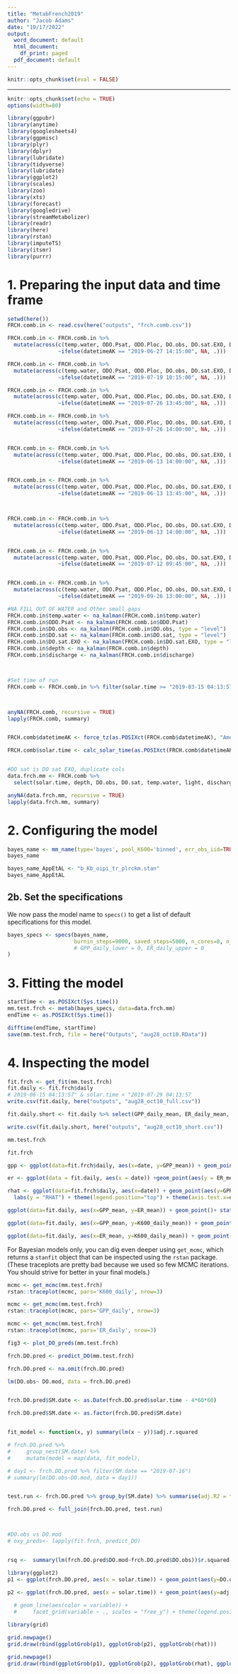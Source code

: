 ---
title: "MetabFrench2019"
author: "Jacob Adams"
date: "10/17/2022"
output:
  word_document: default
  html_document:
    df_print: paged
  pdf_document: default
---

```{r setup, include = FALSE}
knitr::opts_chunk$set(eval = FALSE)
```

---

```{r knitr_init, echo=FALSE, cache=FALSE}
knitr::opts_chunk$set(echo = TRUE)
options(width=80)
```

```{r libs, warning=FALSE, message=FALSE}
library(ggpubr)
library(anytime)
library(googlesheets4)
library(ggpmisc)
library(plyr)
library(dplyr)
library(lubridate)
library(tidyverse)
library(lubridate)
library(ggplot2)
library(scales)
library(zoo)
library(xts)
library(forecast)
library(googledrive)
library(streamMetabolizer)
library(readr)
library(here)
library(rstan)
library(imputeTS)
library(itsmr)
library(purrr)
```

# 1. Preparing the input data and time frame
```{r data}
setwd(here())
FRCH.comb.in <- read.csv(here("outputs", "frch.comb.csv"))

FRCH.comb.in <- FRCH.comb.in %>%
  mutate(across(c(temp.water, ODO.Psat, ODO.Ploc, DO.obs, DO.sat.EXO, DO.sat),
                ~ifelse(datetimeAK == "2019-06-27 14:15:00", NA, .)))

FRCH.comb.in <- FRCH.comb.in %>%
  mutate(across(c(temp.water, ODO.Psat, ODO.Ploc, DO.obs, DO.sat.EXO, DO.sat),
                ~ifelse(datetimeAK == "2019-07-19 10:15:00", NA, .)))

FRCH.comb.in <- FRCH.comb.in %>%
  mutate(across(c(temp.water, ODO.Psat, ODO.Ploc, DO.obs, DO.sat.EXO, DO.sat),
                ~ifelse(datetimeAK == "2019-07-26 13:45:00", NA, .)))

FRCH.comb.in <- FRCH.comb.in %>%
  mutate(across(c(temp.water, ODO.Psat, ODO.Ploc, DO.obs, DO.sat.EXO, DO.sat),
                ~ifelse(datetimeAK == "2019-07-26 14:00:00", NA, .)))


FRCH.comb.in <- FRCH.comb.in %>%
  mutate(across(c(temp.water, ODO.Psat, ODO.Ploc, DO.obs, DO.sat.EXO, DO.sat),
                ~ifelse(datetimeAK == "2019-06-13 14:00:00", NA, .)))


FRCH.comb.in <- FRCH.comb.in %>%
  mutate(across(c(temp.water, ODO.Psat, ODO.Ploc, DO.obs, DO.sat.EXO, DO.sat),
                ~ifelse(datetimeAK == "2019-06-13 13:45:00", NA, .)))



FRCH.comb.in <- FRCH.comb.in %>%
  mutate(across(c(temp.water, ODO.Psat, ODO.Ploc, DO.obs, DO.sat.EXO, DO.sat),
                ~ifelse(datetimeAK == "2019-06-13 14:00:00", NA, .)))


FRCH.comb.in <- FRCH.comb.in %>%
  mutate(across(c(temp.water, ODO.Psat, ODO.Ploc, DO.obs, DO.sat.EXO, DO.sat),
                ~ifelse(datetimeAK == "2019-07-12 09:45:00", NA, .)))


FRCH.comb.in <- FRCH.comb.in %>%
  mutate(across(c(temp.water, ODO.Psat, ODO.Ploc, DO.obs, DO.sat.EXO, DO.sat),
                ~ifelse(datetimeAK == "2019-09-26 13:00:00", NA, .)))

#NA FILL OUT OF WATER and Other small gaps
FRCH.comb.in$temp.water <- na_kalman(FRCH.comb.in$temp.water)
FRCH.comb.in$ODO.Psat <- na_kalman(FRCH.comb.in$ODO.Psat)
FRCH.comb.in$DO.obs <- na_kalman(FRCH.comb.in$DO.obs, type = "level")
FRCH.comb.in$DO.sat <- na_kalman(FRCH.comb.in$DO.sat, type = "level")
FRCH.comb.in$DO.sat.EXO <- na_kalman(FRCH.comb.in$DO.sat.EXO, type = "level")
FRCH.comb.in$depth <- na_kalman(FRCH.comb.in$depth)
FRCH.comb.in$discharge <- na_kalman(FRCH.comb.in$discharge)



#Set time of run
FRCH.comb <- FRCH.comb.in %>% filter(solar.time >= "2019-03-15 04:13:57" & solar.time < "2019-11-30 13:45:00")



anyNA(FRCH.comb, recursive = TRUE)
lapply(FRCH.comb, summary)


FRCH.comb$datetimeAK <- force_tz(as.POSIXct(FRCH.comb$datetimeAK), "America/Anchorage")

FRCH.comb$solar.time <- calc_solar_time(as.POSIXct(FRCH.comb$datetimeAK), longitude = -146.916364)


#DO sat is DO sat EXO, duplicate cols
data.frch.mm <- FRCH.comb %>%
  select(solar.time, depth, DO.obs, DO.sat, temp.water, light, discharge)

anyNA(data.frch.mm, recursive = TRUE)
lapply(data.frch.mm, summary)

```

# 2. Configuring the model


```{r bayes_name}

bayes_name <- mm_name(type='bayes', pool_K600='binned', err_obs_iid=TRUE, err_proc_iid=TRUE)
bayes_name

bayes_name_AppEtAL <- "b_Kb_oipi_tr_plrckm.stan"
bayes_name_AppEtAL

```

## 2b. Set the specifications

We now pass the model name to `specs()` to get a
list of default specifications for this model.
```{r bayes_specs}
bayes_specs <- specs(bayes_name, 
                     burnin_steps=9000, saved_steps=5000, n_cores=8, n_chains = 4 
                     # GPP_daily_lower = 0, ER_daily_upper = 0
)
```


# 3. Fitting the model

```{r bayes_fit, cache=TRUE}
startTime <- as.POSIXct(Sys.time())
mm.test.frch <- metab(bayes_specs, data=data.frch.mm)
endTime <- as.POSIXct(Sys.time())

difftime(endTime, startTime)
save(mm.test.frch, file = here("Outputs", "aug28_oct10.RData"))


```



# 4. Inspecting the model

```{r}
fit.frch <- get_fit(mm.test.frch)
fit.daily <- fit.frch$daily
# 2019-06-15 04:13:57" & solar.time < "2019-07-29 04:13:57
write.csv(fit.daily, here("outputs", "aug28_oct10_full.csv"))

fit.daily.short <- fit.daily %>% select(GPP_daily_mean, ER_daily_mean, K600_daily_mean, GPP_daily_Rhat, ER_daily_Rhat, K600_daily_Rhat, valid_day,	warnings,	errors) 

write.csv(fit.daily.short, here("outputs", "aug28_oct10_short.csv"))

mm.test.frch

fit.frch
```


```{r, fig.width=10, fig.height=5}


gpp <- ggplot(data=fit.frch$daily, aes(x=date, y=GPP_mean)) + geom_point(color = "chartreuse4") + geom_errorbar(aes(ymin=GPP_mean-GPP_sd, ymax=GPP_mean+GPP_sd), width=.2, position=position_dodge(0.05), color = "chartreuse4") + theme(axis.text.x=element_blank(), axis.ticks.x=element_blank(), axis.title.x=element_blank() )

```

```{r, fig.width=10, fig.height=5}
er <- ggplot(data = fit.daily, aes(x = date)) +geom_point(aes(y = ER_mean), color = "firebrick3") + geom_errorbar(aes(ymin=ER_mean-ER_sd, ymax=ER_mean+ER_sd), width=.2, position=position_dodge(0.05), color = "firebrick3") + ylim(-60, 10)

```

```{r , fig.width=10, fig.height=5}
rhat <- ggplot(data=fit.frch$daily, aes(x=date)) + geom_point(aes(y=GPP_Rhat, colour = "GPP")) + geom_point(aes(y=as.numeric(ER_Rhat), colour = "ER")) + geom_point(aes(y=K600_daily_Rhat, colour = "K600")) +
  labs(y = "RHAT") + theme(legend.position="top") + theme(axis.text.x=element_blank(), axis.ticks.x=element_blank(), axis.title.x=element_blank() )

```

```{r, fig.width=10, fig.height=5}
ggplot(data=fit.daily, aes(x=GPP_mean, y=ER_mean)) + geom_point()+ stat_poly_line() + stat_poly_eq() 
```

```{r, fig.width=10, fig.height=5}
ggplot(data=fit.daily, aes(x=GPP_mean, y=K600_daily_mean)) + geom_point()+ stat_poly_line() + stat_poly_eq() 
```

```{r, fig.width=10, fig.height=5}
ggplot(data=fit.daily, aes(x=ER_mean, y=K600_daily_mean)) + geom_point()+ stat_poly_line() + stat_poly_eq() 

```


For Bayesian models only, you can dig even deeper using `get_mcmc`, which
returns a `stanfit` object that can be inspected using the `rstan` package.
(These traceplots are pretty bad because we used so few MCMC iterations. You
should strive for better in your final models.)
```{r, fig.width=10, fig.height=5}
mcmc <- get_mcmc(mm.test.frch)
rstan::traceplot(mcmc, pars='K600_daily', nrow=3)
```

```{r, fig.width=10, fig.height=5}
mcmc <- get_mcmc(mm.test.frch)
rstan::traceplot(mcmc, pars='GPP_daily', nrow=3)
```

```{r, fig.width=10, fig.height=5}
mcmc <- get_mcmc(mm.test.frch)
rstan::traceplot(mcmc, pars='ER_daily', nrow=3)
```

```{r, fig.width=10, fig.height=5}
fig3 <- plot_DO_preds(mm.test.frch)
```


``` {r}
frch.DO.pred <- predict_DO(mm.test.frch)

frch.DO.pred <- na.omit(frch.DO.pred)

lm(DO.obs~ DO.mod, data = frch.DO.pred)


frch.DO.pred$SM.date <- as.Date(frch.DO.pred$solar.time - 4*60*60)

frch.DO.pred$SM.date <- as.factor(frch.DO.pred$SM.date)


fit_model <- function(x, y) summary(lm(x ~ y))$adj.r.squared

# frch.DO.pred %>% 
#     group_nest(SM.date) %>% 
#     mutate(model = map(data, fit_model),

# day1 <- frch.DO.pred %>% filter(SM.date == "2019-07-16")
# summary(lm(DO.obs~DO.mod, data = day1))


test.run <- frch.DO.pred %>% group_by(SM.date) %>% summarise(adj.R2 = fit_model(DO.obs,DO.mod))

frch.DO.pred <- full_join(frch.DO.pred, test.run)



#DO.obs vs DO.mod
# oxy_preds<- lapply(fit.frch, predict_DO)


rsq <-  summary(lm(frch.DO.pred$DO.mod~frch.DO.pred$DO.obs))$r.squared

library(ggplot2)
p1 <- ggplot(frch.DO.pred, aes(x = solar.time)) + geom_point(aes(y=DO.obs, colour = "Observed DO"), color = "darkcyan") + geom_line(aes(y = DO.mod, colour= "Modeled DO"), color = "blue4") + theme(axis.text.x=element_blank(), axis.ticks.x=element_blank(), axis.title.x=element_blank() ) + labs(colour="Green", y = "DO (mg/L)") +  theme(legend.position="none") + ggtitle("Observed (points) and Modeled (lines)")

p2 <- ggplot(frch.DO.pred, aes(x = solar.time)) + geom_point(aes(y=adj.R2))
  
  # geom_line(aes(color = variable)) +
  #     facet_grid(variable ~ ., scales = "free_y") + theme(legend.position = "none")

library(grid)

grid.newpage()
grid.draw(rbind(ggplotGrob(p1), ggplotGrob(p2), ggplotGrob(rhat)))

```

``` {r fig.width=8, fig.height=10}
grid.newpage()
grid.draw(rbind(ggplotGrob(p1), ggplotGrob(p2), ggplotGrob(rhat), ggplotGrob(gpp), ggplotGrob(er)))

```

``` {r}


```